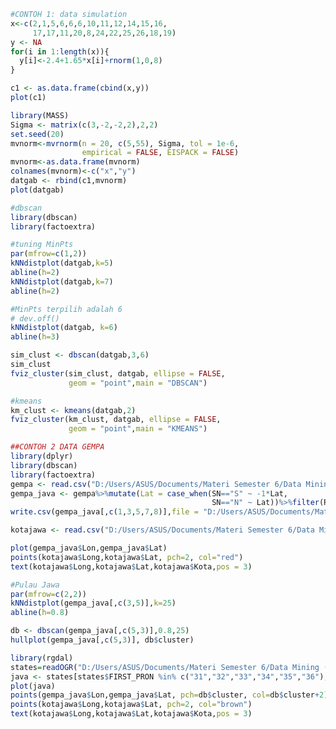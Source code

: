 ```{r}
#CONTOH 1: data simulation
x<-c(2,1,5,6,6,6,10,11,12,14,15,16,
     17,17,11,20,8,24,22,25,26,18,19)
y <- NA
for(i in 1:length(x)){
  y[i]<-2.4+1.65*x[i]+rnorm(1,0,8)
}

c1 <- as.data.frame(cbind(x,y))
plot(c1)
```



```{r}
library(MASS)
Sigma <- matrix(c(3,-2,-2,2),2,2)
set.seed(20)
mvnorm<-mvrnorm(n = 20, c(5,55), Sigma, tol = 1e-6, 
                empirical = FALSE, EISPACK = FALSE)
mvnorm<-as.data.frame(mvnorm)
colnames(mvnorm)<-c("x","y")
datgab <- rbind(c1,mvnorm)
plot(datgab)
```

```{r}
#dbscan
library(dbscan)
library(factoextra)
```

```{r}
#tuning MinPts
par(mfrow=c(1,2))
kNNdistplot(datgab,k=5)
abline(h=2)
kNNdistplot(datgab,k=7)
abline(h=2)
```


```{r}
#MinPts terpilih adalah 6
# dev.off()
kNNdistplot(datgab, k=6)
abline(h=3)
```


```{r}
sim_clust <- dbscan(datgab,3,6)
sim_clust
fviz_cluster(sim_clust, datgab, ellipse = FALSE, 
             geom = "point",main = "DBSCAN")
```

```{r}
#kmeans
km_clust <- kmeans(datgab,2)
fviz_cluster(km_clust, datgab, ellipse = FALSE, 
             geom = "point",main = "KMEANS")
```


```{r}
##CONTOH 2 DATA GEMPA
library(dplyr)
library(dbscan)
library(factoextra)
gempa <- read.csv("D:/Users/ASUS/Documents/Materi Semester 6/Data Mining (DM)/Data/Data Gempa.csv",header = TRUE)
gempa_java <- gempa%>%mutate(Lat = case_when(SN=="S" ~ -1*Lat,
                                             SN=="N" ~ Lat))%>%filter(Region == "Java, Indonesia")
write.csv(gempa_java[,c(1,3,5,7,8)],file = "D:/Users/ASUS/Documents/Materi Semester 6/Data Mining (DM)/Data/gempajawa.csv")

kotajawa <- read.csv("D:/Users/ASUS/Documents/Materi Semester 6/Data Mining (DM)/Data/kotajawa.csv", header = TRUE)
```

```{r}
plot(gempa_java$Lon,gempa_java$Lat)
points(kotajawa$Long,kotajawa$Lat, pch=2, col="red")
text(kotajawa$Long,kotajawa$Lat,kotajawa$Kota,pos = 3)
```

```{r}
#Pulau Jawa
par(mfrow=c(2,2))
kNNdistplot(gempa_java[,c(3,5)],k=25)
abline(h=0.8)
```


```{r}
db <- dbscan(gempa_java[,c(5,3)],0.8,25)
hullplot(gempa_java[,c(5,3)], db$cluster)
```

```{r}
library(rgdal)
states=readOGR("D:/Users/ASUS/Documents/Materi Semester 6/Data Mining (DM)/Data/",layer = "indonesia")
java <- states[states$FIRST_PRON %in% c("31","32","33","34","35","36"),]
plot(java)
points(gempa_java$Lon,gempa_java$Lat, pch=db$cluster, col=db$cluster+2)
points(kotajawa$Long,kotajawa$Lat, pch=2, col="brown")
text(kotajawa$Long,kotajawa$Lat,kotajawa$Kota,pos = 3) 
```